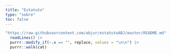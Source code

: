```yaml
---
title: "Estatuto"
type: "sobre"
toc: false
---
```



```r
"https://raw.githubusercontent.com/abjur/estatutoABJ/master/README.md" |>
  readLines() |>
  purrr::modify_if(~.x == "", replace, values = "\n\n") |>
  purrr::walk(cat)
```